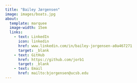 ```yaml
---
title: "Bailey Jørgensen"
image: images/boats.jpg
about: 
  template: marquee
  image-width: 15em
  links: 
    - text: LinkedIn
      icon: linkedin
      href: www.linkedin.com/in/bailey-jorgensen-a0a467271
      target: _blank
    - text: GitHub
      href: https://github.com/jorb1
      target: _blank
    - text: Email
      href: mailto:bjorgensen@ucsb.edu
---
```


